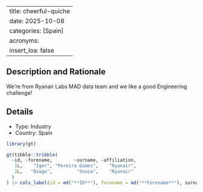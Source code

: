 
---
title: cheerful-quiche
date: 2025-10-08
categories: [Spain]
acronyms:
  insert_loa: false
---

## Description and Rationale

We're from Ryanair Labs MAD data team and we like a good Engineering challenge!

## Details

* Type: Industry
* Country: Spain

```r
library(gt)

gt(tibble::tribble(
  ~id, ~forename,        ~surname, ~affiliation,
   1L,    "Igor", "Pereira Gomes",    "Ryanair",
   2L,   "Diogo",         "Souza",    "Ryanair"
  )
) |> cols_label(id = md("**ID**"), forename = md("**Forename**"), surname ~ md("**Surname**"), affiliation ~ md("**Affiliation**"))
```
